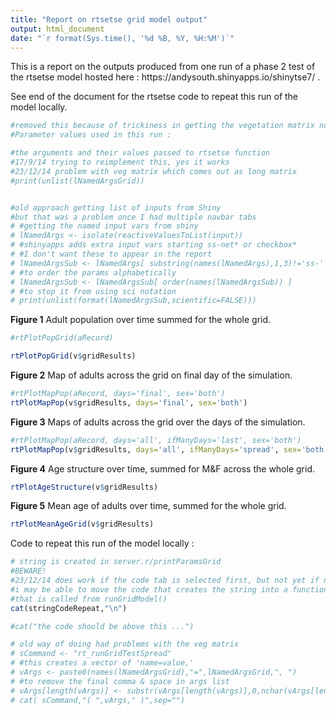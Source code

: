 ```yaml
---
title: "Report on rtsetse grid model output"
output: html_document
date: "`r format(Sys.time(), '%d %B, %Y, %H:%M')`"
---
```


This is a report on the outputs produced from one run of a phase 2 test of the rtsetse model hosted here : https://andysouth.shinyapps.io/shinytse7/ .

See end of the document for the rtsetse code to repeat this run of the model locally.


```r
#removed this because of trickiness in getting the vegetation matrix not to print out
#Parameter values used in this run :

#the arguments and their values passed to rtsetse function
#17/9/14 trying to reimplement this, yes it works
#23/12/14 problem with veg matrix which comes out as long matrix
#print(unlist(lNamedArgsGrid))


#old approach getting list of inputs from Shiny
#but that was a problem once I had multiple navbar tabs
# #getting the named input vars from shiny
# lNamedArgs <- isolate(reactiveValuesToList(input))
# #shinyapps adds extra input vars starting ss-net* or checkbox*
# #I don't want these to appear in the report
# lNamedArgsSub <- lNamedArgs[ substring(names(lNamedArgs),1,3)!='ss-' & substring(names(lNamedArgs),1,8)!='checkbox' ]
# #to order the params alphabetically
# lNamedArgsSub <- lNamedArgsSub[ order(names(lNamedArgsSub)) ]
# #to stop it from using sci notation
# print(unlist(format(lNamedArgsSub,scientific=FALSE)))
```

**Figure 1** Adult population over time summed for the whole grid.
```r
#rtPlotPopGrid(aRecord)

rtPlotPopGrid(v$gridResults)
```


**Figure 2** Map of adults across the grid on final day of the simulation.
```r
#rtPlotMapPop(aRecord, days='final', sex='both')
rtPlotMapPop(v$gridResults, days='final', sex='both')
```


**Figure 3** Maps of adults across the grid over the days of the simulation.
```r
#rtPlotMapPop(aRecord, days='all', ifManyDays='last', sex='both')
rtPlotMapPop(v$gridResults, days='all', ifManyDays='spread', sex='both')
```


**Figure 4** Age structure over time, summed for M&F across the whole grid.
```r
rtPlotAgeStructure(v$gridResults)
```


**Figure 5** Mean age of adults over time, summed for the whole grid.
```r
rtPlotMeanAgeGrid(v$gridResults)
```

Code to repeat this run of the model locally :
```r

# string is created in server.r/printParamsGrid
#BEWARE!
#23/12/14 does work if the code tab is selected first, but not yet if not
#i may be able to move the code that creates the string into a function
#that is called from runGridModel()
cat(stringCodeRepeat,"\n")

#cat("the code should be above this ...")

# old way of doing had problems with the veg matrix
# sCommand <- "rt_runGridTestSpread"
# #this creates a vector of 'name=value,'
# vArgs <- paste0(names(lNamedArgsGrid),"=",lNamedArgsGrid,", ")
# #to remove the final comma & space in args list
# vArgs[length(vArgs)] <- substr(vArgs[length(vArgs)],0,nchar(vArgs[length(vArgs)])-2)
# cat( sCommand,"( ",vArgs," )",sep="")

```